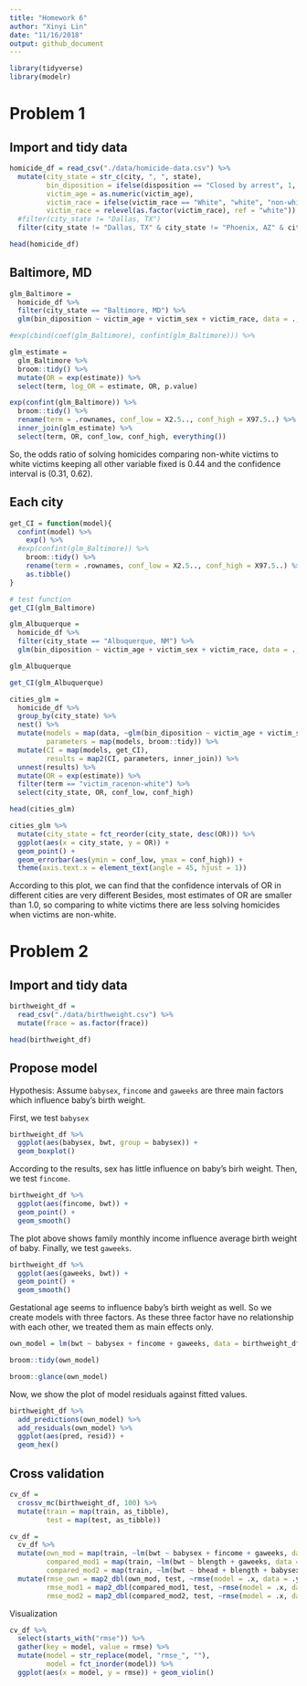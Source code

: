 ```yaml
---
title: "Homework 6"
author: "Xinyi Lin"
date: "11/16/2018"
output: github_document
---
```


```r
library(tidyverse)
library(modelr)
```

# Problem 1

## Import and tidy data

```r
homicide_df = read_csv("./data/homicide-data.csv") %>% 
  mutate(city_state = str_c(city, ", ", state), 
         bin_diposition = ifelse(disposition == "Closed by arrest", 1, 0),
         victim_age = as.numeric(victim_age),
         victim_race = ifelse(victim_race == "White", "white", "non-white"),
         victim_race = relevel(as.factor(victim_race), ref = "white")) %>% 
  #filter(city_state != "Dallas, TX")
  filter(city_state != "Dallas, TX" & city_state != "Phoenix, AZ" & city_state != "Kansas City, MO" & city_state != "Tulsa, AL")

head(homicide_df)
```

## Baltimore, MD

```r
glm_Baltimore =
  homicide_df %>% 
  filter(city_state == "Baltimore, MD") %>% 
  glm(bin_diposition ~ victim_age + victim_sex + victim_race, data = .,family = binomial()) 

#exp(cbind(coef(glm_Baltimore), confint(glm_Baltimore))) %>% 
```

```r
glm_estimate =
  glm_Baltimore %>% 
  broom::tidy() %>% 
  mutate(OR = exp(estimate)) %>%
  select(term, log_OR = estimate, OR, p.value) 

exp(confint(glm_Baltimore)) %>% 
  broom::tidy() %>% 
  rename(term = .rownames, conf_low = X2.5.., conf_high = X97.5..) %>% 
  inner_join(glm_estimate) %>% 
  select(term, OR, conf_low, conf_high, everything())
```

So, the odds ratio of solving homicides comparing non-white victims to white victims keeping all other variable fixed is 0.44 and the confidence interval is (0.31, 0.62).

## Each city

```r
get_CI = function(model){
  confint(model) %>% 
    exp() %>% 
  #exp(confint(glm_Baltimore)) %>% 
    broom::tidy() %>% 
    rename(term = .rownames, conf_low = X2.5.., conf_high = X97.5..) %>% 
    as.tibble()
}

# test function
get_CI(glm_Baltimore)   

glm_Albuquerque =
  homicide_df %>% 
  filter(city_state == "Albuquerque, NM") %>% 
  glm(bin_diposition ~ victim_age + victim_sex + victim_race, data = .,family = binomial()) 

glm_Albuquerque

get_CI(glm_Albuquerque)
```

```r
cities_glm =
  homicide_df %>% 
  group_by(city_state) %>% 
  nest() %>% 
  mutate(models = map(data, ~glm(bin_diposition ~ victim_age + victim_sex + victim_race, data = .x, family = binomial())), 
         parameters = map(models, broom::tidy)) %>% 
  mutate(CI = map(models, get_CI),
         results = map2(CI, parameters, inner_join)) %>% 
  unnest(results) %>% 
  mutate(OR = exp(estimate)) %>%
  filter(term == "victim_racenon-white") %>% 
  select(city_state, OR, conf_low, conf_high)

head(cities_glm)
```

```r
cities_glm %>% 
  mutate(city_state = fct_reorder(city_state, desc(OR))) %>% 
  ggplot(aes(x = city_state, y = OR)) +
  geom_point() +
  geom_errorbar(aes(ymin = conf_low, ymax = conf_high)) +
  theme(axis.text.x = element_text(angle = 45, hjust = 1))
```

According to this plot, we can find that the confidence intervals of OR in different cities are very different Besides, most estimates of OR are smaller than 1.0, so comparing to white victims there are less solving homicides when victims are non-white.

# Problem 2

## Import and tidy data

```r
birthweight_df =
  read_csv("./data/birthweight.csv") %>% 
  mutate(frace = as.factor(frace)) 

head(birthweight_df)
```

## Propose model

Hypothesis: Assume `babysex`, `fincome` and `gaweeks` are three main factors which influence baby's birth weight.

First, we test `babysex`

```r
birthweight_df %>% 
  ggplot(aes(babysex, bwt, group = babysex)) +
  geom_boxplot()
```

According to the results, sex has little influence on baby's birh weight. Then, we test `fincome`.

```r
birthweight_df %>% 
  ggplot(aes(fincome, bwt)) +
  geom_point() +
  geom_smooth()
```

The plot above shows family monthly income influence average birth weight of baby. Finally, we test `gaweeks`.

```r
birthweight_df %>% 
  ggplot(aes(gaweeks, bwt)) +
  geom_point() +
  geom_smooth()
```

Gestational age seems to influence baby's birth weight as well. So we create models with three factors. As these three factor have no relationship with each other, we treated them as main effects only.

```r
own_model = lm(bwt ~ babysex + fincome + gaweeks, data = birthweight_df) 

broom::tidy(own_model)

broom::glance(own_model)
```

Now, we show the plot of model residuals against fitted values.

```r
birthweight_df %>% 
  add_predictions(own_model) %>% 
  add_residuals(own_model) %>% 
  ggplot(aes(pred, resid)) +
  geom_hex()
```

## Cross validation 

```r
cv_df = 
  crossv_mc(birthweight_df, 100) %>% 
  mutate(train = map(train, as_tibble),
         test = map(test, as_tibble))
```

```r
cv_df = 
  cv_df %>% 
  mutate(own_mod = map(train, ~lm(bwt ~ babysex + fincome + gaweeks, data = .x)),
         compared_mod1 = map(train, ~lm(bwt ~ blength + gaweeks, data = .x)),
         compared_mod2 = map(train, ~lm(bwt ~ bhead + blength + babysex + bhead*blength + blength*babysex + babysex*bhead + bhead*blength*babysex, data = .x))) %>% 
  mutate(rmse_own = map2_dbl(own_mod, test, ~rmse(model = .x, data = .y)),
         rmse_mod1 = map2_dbl(compared_mod1, test, ~rmse(model = .x, data = .y)),
         rmse_mod2 = map2_dbl(compared_mod2, test, ~rmse(model = .x, data = .y)))
```

Visualization

```r
cv_df %>% 
  select(starts_with("rmse")) %>% 
  gather(key = model, value = rmse) %>% 
  mutate(model = str_replace(model, "rmse_", ""),
         model = fct_inorder(model)) %>% 
  ggplot(aes(x = model, y = rmse)) + geom_violin()
```

